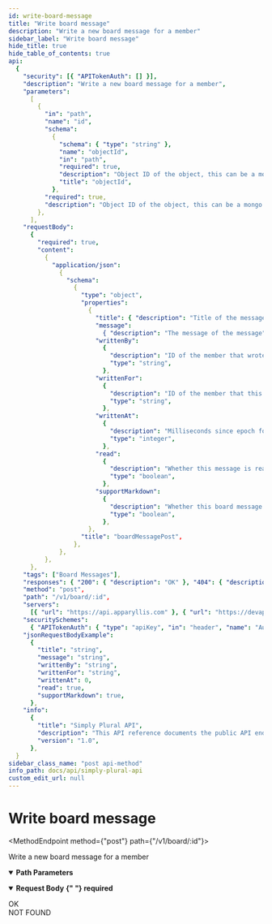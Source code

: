 ```yaml
---
id: write-board-message
title: "Write board message"
description: "Write a new board message for a member"
sidebar_label: "Write board message"
hide_title: true
hide_table_of_contents: true
api:
  {
    "security": [{ "APITokenAuth": [] }],
    "description": "Write a new board message for a member",
    "parameters":
      [
        {
          "in": "path",
          "name": "id",
          "schema":
            {
              "schema": { "type": "string" },
              "name": "objectId",
              "in": "path",
              "required": true,
              "description": "Object ID of the object, this can be a mongo ID but also a plain string (backwards-compatibility). When using POST or add API calls, this property is optional.",
              "title": "objectId",
            },
          "required": true,
          "description": "Object ID of the object, this can be a mongo ID but also a plain string (backwards-compatibility). When using POST or add API calls, this property is optional.",
        },
      ],
    "requestBody":
      {
        "required": true,
        "content":
          {
            "application/json":
              {
                "schema":
                  {
                    "type": "object",
                    "properties":
                      {
                        "title": { "description": "Title of the message", "type": "string" },
                        "message":
                          { "description": "The message of the message", "type": "string" },
                        "writtenBy":
                          {
                            "description": "ID of the member that wrote this message",
                            "type": "string",
                          },
                        "writtenFor":
                          {
                            "description": "ID of the member that this message is for",
                            "type": "string",
                          },
                        "writtenAt":
                          {
                            "description": "Milliseconds since epoch for this timestamp/date",
                            "type": "integer",
                          },
                        "read":
                          {
                            "description": "Whether this message is read or not",
                            "type": "boolean",
                          },
                        "supportMarkdown":
                          {
                            "description": "Whether this board message supports markdown",
                            "type": "boolean",
                          },
                      },
                    "title": "boardMessagePost",
                  },
              },
          },
      },
    "tags": ["Board Messages"],
    "responses": { "200": { "description": "OK" }, "404": { "description": "NOT FOUND" } },
    "method": "post",
    "path": "/v1/board/:id",
    "servers":
      [{ "url": "https://api.apparyllis.com" }, { "url": "https://devapi.apparyllis.com" }],
    "securitySchemes":
      { "APITokenAuth": { "type": "apiKey", "in": "header", "name": "Authorization" } },
    "jsonRequestBodyExample":
      {
        "title": "string",
        "message": "string",
        "writtenBy": "string",
        "writtenFor": "string",
        "writtenAt": 0,
        "read": true,
        "supportMarkdown": true,
      },
    "info":
      {
        "title": "Simply Plural API",
        "description": "This API reference documents the public API endpoints. You can see a list of all public endpoints here https://github.com/ApparyllisOrg/SimplyPluralApi/blob/main/src/api/v1/routes.ts",
        "version": "1.0",
      },
  }
sidebar_class_name: "post api-method"
info_path: docs/api/simply-plural-api
custom_edit_url: null
---
```



<h1 className={"openapi__heading"}>Write board message</h1>

<MethodEndpoint method={"post"} path={"/v1/board/:id"}></MethodEndpoint>

Write a new board message for a member

<details
  style={{ marginBottom: "1rem" }}
  className={"openapi-markdown__details"}
  data-collapsed={false}
  open={true}>
  <summary style={{}}>
    <strong>Path Parameters</strong>
  </summary>
  <div>
    <ul>
      <ParamsItem
        className={"paramsItem"}
        param={{
          in: "path",
          name: "id",
          schema: {
            schema: { type: "string" },
            name: "objectId",
            in: "path",
            required: true,
            description:
              "Object ID of the object, this can be a mongo ID but also a plain string (backwards-compatibility). When using POST or add API calls, this property is optional.",
            title: "objectId",
          },
          required: true,
          description:
            "Object ID of the object, this can be a mongo ID but also a plain string (backwards-compatibility). When using POST or add API calls, this property is optional.",
        }}></ParamsItem>
    </ul>
  </div>
</details>
<MimeTabs className={"openapi-tabs__mime"}>
  <TabItem label={"application/json"} value={"application/json-schema"}>
    <details style={{}} className={"openapi-markdown__details"} data-collapsed={false} open={true}>
      <summary style={{ textAlign: "left" }}>
        <strong>Request Body</strong>
        <strong style={{ fontSize: "var(--ifm-code-font-size)", color: "var(--openapi-required)" }}>
          {" "}
          required
        </strong>
      </summary>
      <div style={{ textAlign: "left", marginLeft: "1rem" }}></div>
      <ul style={{ marginLeft: "1rem" }}>
        <SchemaItem
          collapsible={false}
          name={"title"}
          required={false}
          schemaName={"string"}
          qualifierMessage={undefined}
          schema={{ description: "Title of the message", type: "string" }}></SchemaItem>
        <SchemaItem
          collapsible={false}
          name={"message"}
          required={false}
          schemaName={"string"}
          qualifierMessage={undefined}
          schema={{ description: "The message of the message", type: "string" }}></SchemaItem>
        <SchemaItem
          collapsible={false}
          name={"writtenBy"}
          required={false}
          schemaName={"string"}
          qualifierMessage={undefined}
          schema={{
            description: "ID of the member that wrote this message",
            type: "string",
          }}></SchemaItem>
        <SchemaItem
          collapsible={false}
          name={"writtenFor"}
          required={false}
          schemaName={"string"}
          qualifierMessage={undefined}
          schema={{
            description: "ID of the member that this message is for",
            type: "string",
          }}></SchemaItem>
        <SchemaItem
          collapsible={false}
          name={"writtenAt"}
          required={false}
          schemaName={"integer"}
          qualifierMessage={undefined}
          schema={{
            description: "Milliseconds since epoch for this timestamp/date",
            type: "integer",
          }}></SchemaItem>
        <SchemaItem
          collapsible={false}
          name={"read"}
          required={false}
          schemaName={"boolean"}
          qualifierMessage={undefined}
          schema={{
            description: "Whether this message is read or not",
            type: "boolean",
          }}></SchemaItem>
        <SchemaItem
          collapsible={false}
          name={"supportMarkdown"}
          required={false}
          schemaName={"boolean"}
          qualifierMessage={undefined}
          schema={{
            description: "Whether this board message supports markdown",
            type: "boolean",
          }}></SchemaItem>
      </ul>
    </details>
  </TabItem>
</MimeTabs>
<div>
  <div>
    <ApiTabs>
      <TabItem label={"200"} value={"200"}>
        <div>OK</div>
        <div></div>
      </TabItem>
      <TabItem label={"404"} value={"404"}>
        <div>NOT FOUND</div>
        <div></div>
      </TabItem>
    </ApiTabs>
  </div>
</div>
